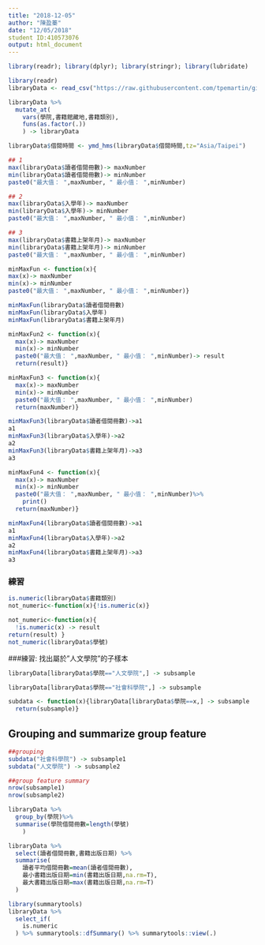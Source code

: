 ```yaml
---
title: "2018-12-05"
author: "陳盈蓁"
date: "12/05/2018"
student ID:410573076
output: html_document
---
```

```r
library(readr); library(dplyr); library(stringr); library(lubridate)
```



```r
library(readr)
libraryData <- read_csv("https://raw.githubusercontent.com/tpemartin/github-data/master/library100_102.csv")
```
```r
libraryData %>%
  mutate_at(
    vars(學院,書籍館藏地,書籍類別),
    funs(as.factor(.))
    ) -> libraryData
```

```r
libraryData$借閱時間 <- ymd_hms(libraryData$借閱時間,tz="Asia/Taipei")
```

```r
## 1
max(libraryData$讀者借閱冊數)-> maxNumber
min(libraryData$讀者借閱冊數)-> minNumber
paste0("最大值： ",maxNumber, " 最小值： ",minNumber)

## 2
max(libraryData$入學年)-> maxNumber
min(libraryData$入學年)-> minNumber
paste0("最大值： ",maxNumber, " 最小值： ",minNumber)

## 3
max(libraryData$書籍上架年月)-> maxNumber
min(libraryData$書籍上架年月)-> minNumber
paste0("最大值： ",maxNumber, " 最小值： ",minNumber)
```


```r
minMaxFun <- function(x){
max(x)-> maxNumber
min(x)-> minNumber
paste0("最大值： ",maxNumber, " 最小值： ",minNumber)}
```

```r
minMaxFun(libraryData$讀者借閱冊數)
minMaxFun(libraryData$入學年)
minMaxFun(libraryData$書籍上架年月)
```

```r
minMaxFun2 <- function(x){
  max(x)-> maxNumber
  min(x)-> minNumber
  paste0("最大值： ",maxNumber, " 最小值： ",minNumber)-> result
  return(result)}
```

```r
minMaxFun3 <- function(x){
  max(x)-> maxNumber
  min(x)-> minNumber
  paste0("最大值： ",maxNumber, " 最小值： ",minNumber)
  return(maxNumber)}
```

```r
minMaxFun3(libraryData$讀者借閱冊數)->a1
a1
minMaxFun3(libraryData$入學年)->a2
a2
minMaxFun3(libraryData$書籍上架年月)->a3
a3
```
```r
minMaxFun4 <- function(x){
  max(x)-> maxNumber
  min(x)-> minNumber
  paste0("最大值： ",maxNumber, " 最小值： ",minNumber)%>%
    print()
  return(maxNumber)}
```

```r
minMaxFun4(libraryData$讀者借閱冊數)->a1
a1
minMaxFun4(libraryData$入學年)->a2
a2
minMaxFun4(libraryData$書籍上架年月)->a3
a3
```

###  練習
```r
is.numeric(libraryData$書籍類別)
not_numeric<-function(x){!is.numeric(x)}
```
```r
not_numeric<-function(x){
  !is.numeric(x) -> result
return(result) }
not_numeric(libraryData$學號)
```
###練習:
找出屬於"人文學院"的子樣本
```r
libraryData[libraryData$學院=="人文學院",] -> subsample
```

```r
libraryData[libraryData$學院=="社會科學院",] -> subsample
```

```r
subdata <- function(x){libraryData[libraryData$學院==x,] -> subsample
  return(subsample)}
```

## Grouping and summarize group feature
```r
##grouping
subdata("社會科學院") -> subsample1
subdata("人文學院") -> subsample2
```

```r
##group feature summary
nrow(subsample1)
nrow(subsample2)
```
```r
libraryData %>%
  group_by(學院)%>%
  summarise(學院借閱冊數=length(學號)
    )
```

```r
libraryData %>%
  select(讀者借閱冊數,書籍出版日期) %>%
  summarise(
    讀者平均借閱冊數=mean(讀者借閱冊數),
    最小書籍出版日期=min(書籍出版日期,na.rm=T),
    最大書籍出版日期=max(書籍出版日期,na.rm=T)
  )
```

```r
library(summarytools)
libraryData %>%
  select_if(
    is.numeric
  ) %>% summarytools::dfSummary() %>% summarytools::view(.)
```

```r

```

